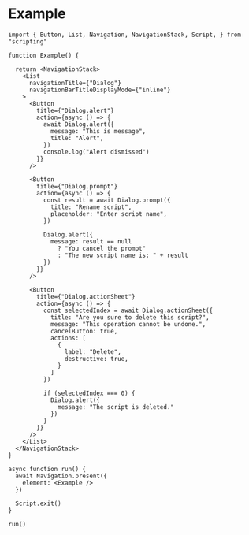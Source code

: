 # Example

```tsx
import { Button, List, Navigation, NavigationStack, Script, } from "scripting"

function Example() {

  return <NavigationStack>
    <List
      navigationTitle={"Dialog"}
      navigationBarTitleDisplayMode={"inline"}
    >
      <Button
        title={"Dialog.alert"}
        action={async () => {
          await Dialog.alert({
            message: "This is message",
            title: "Alert",
          })
          console.log("Alert dismissed")
        }}
      />

      <Button
        title={"Dialog.prompt"}
        action={async () => {
          const result = await Dialog.prompt({
            title: "Rename script",
            placeholder: "Enter script name",
          })

          Dialog.alert({
            message: result == null
              ? "You cancel the prompt"
              : "The new script name is: " + result
          })
        }}
      />

      <Button
        title={"Dialog.actionSheet"}
        action={async () => {
          const selectedIndex = await Dialog.actionSheet({
            title: "Are you sure to delete this script?",
            message: "This operation cannot be undone.",
            cancelButton: true,
            actions: [
              {
                label: "Delete",
                destructive: true,
              }
            ]
          })

          if (selectedIndex === 0) {
            Dialog.alert({
              message: "The script is deleted."
            })
          }
        }}
      />
    </List>
  </NavigationStack>
}

async function run() {
  await Navigation.present({
    element: <Example />
  })

  Script.exit()
}

run()
```